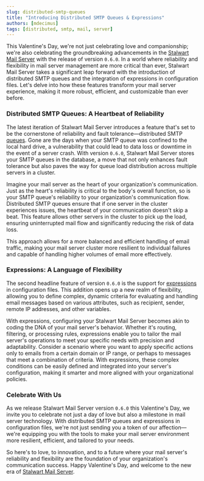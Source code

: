 ```yaml
---
slug: distributed-smtp-queues
title: "Introducing Distributed SMTP Queues & Expressions"
authors: [mdecimus]
tags: [distributed, smtp, mail, server]
---
```


This Valentine's Day, we're not just celebrating love and companionship; we're also celebrating the groundbreaking advancements in the [Stalwart Mail Server](https://github.com/stalwartlabs/mail-server) with the release of version `0.6.0`. In a world where reliability and flexibility in mail server management are more critical than ever, Stalwart Mail Server takes a significant leap forward with the introduction of distributed SMTP queues and the integration of expressions in configuration files. Let's delve into how these features transform your mail server experience, making it more robust, efficient, and customizable than ever before.

### Distributed SMTP Queues: A Heartbeat of Reliability

The latest iteration of Stalwart Mail Server introduces a feature that's set to be the cornerstone of reliability and fault tolerance—distributed SMTP [queues](/docs/mta/outbound/queue). Gone are the days when your SMTP queue was confined to the local hard drive, a vulnerability that could lead to data loss or downtime in the event of a server crash. With version `0.6.0`, Stalwart Mail Server stores your SMTP queues in the database, a move that not only enhances fault tolerance but also paves the way for queue load distribution across multiple servers in a cluster.

Imagine your mail server as the heart of your organization's communication. Just as the heart's reliability is critical to the body's overall function, so is your SMTP queue's reliability to your organization's communication flow. Distributed SMTP queues ensure that if one server in the cluster experiences issues, the heartbeat of your communication doesn't skip a beat. This feature allows other servers in the cluster to pick up the load, ensuring uninterrupted mail flow and significantly reducing the risk of data loss.

This approach allows for a more balanced and efficient handling of email traffic, making your mail server cluster more resilient to individual failures and capable of handling higher volumes of email more effectively.

### Expressions: A Language of Flexibility

The second headline feature of version `0.6.0` is the support for [expressions](/docs/configuration/expressions/overview) in configuration files. This addition opens up a new realm of flexibility, allowing you to define complex, dynamic criteria for evaluating and handling email messages based on various attributes, such as recipient, sender, remote IP addresses, and other variables.

With expressions, configuring your Stalwart Mail Server becomes akin to coding the DNA of your mail server's behavior. Whether it's routing, filtering, or processing rules, expressions enable you to tailor the mail server's operations to meet your specific needs with precision and adaptability. Consider a scenario where you want to apply specific actions only to emails from a certain domain or IP range, or perhaps to messages that meet a combination of criteria. With expressions, these complex conditions can be easily defined and integrated into your server's configuration, making it smarter and more aligned with your organizational policies.

### Celebrate With Us

As we release Stalwart Mail Server version `0.6.0` this Valentine's Day, we invite you to celebrate not just a day of love but also a milestone in mail server technology. With distributed SMTP queues and expressions in configuration files, we're not just sending you a token of our affection—we're equipping you with the tools to make your mail server environment more resilient, efficient, and tailored to your needs.

So here's to love, to innovation, and to a future where your mail server's reliability and flexibility are the foundation of your organization's communication success. Happy Valentine's Day, and welcome to the new era of [Stalwart Mail Server](https://github.com/stalwartlabs/mail-server).


